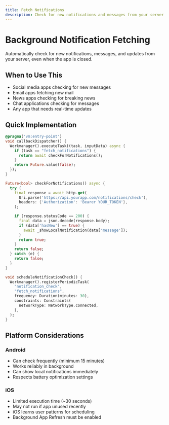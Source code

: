 ```yaml
---
title: Fetch Notifications
description: Check for new notifications and messages from your server in the background
---
```


# Background Notification Fetching

Automatically check for new notifications, messages, and updates from your server, even when the app is closed.

## When to Use This

- Social media apps checking for new messages
- Email apps fetching new mail
- News apps checking for breaking news
- Chat applications checking for messages
- Any app that needs real-time updates

## Quick Implementation

```dart
@pragma('vm:entry-point') 
void callbackDispatcher() {
  Workmanager().executeTask((task, inputData) async {
    if (task == "fetch_notifications") {
      return await checkForNotifications();
    }
    return Future.value(false);
  });
}

Future<bool> checkForNotifications() async {
  try {
    final response = await http.get(
      Uri.parse('https://api.yourapp.com/notifications/check'),
      headers: {'Authorization': 'Bearer YOUR_TOKEN'},
    );

    if (response.statusCode == 200) {
      final data = json.decode(response.body);
      if (data['hasNew'] == true) {
        await _showLocalNotification(data['message']);
      }
      return true;
    }
    return false;
  } catch (e) {
    return false;
  }
}

void scheduleNotificationCheck() {
  Workmanager().registerPeriodicTask(
    "notification_check",
    "fetch_notifications", 
    frequency: Duration(minutes: 30),
    constraints: Constraints(
      networkType: NetworkType.connected,
    ),
  );
}
```

## Platform Considerations

### Android
- Can check frequently (minimum 15 minutes)
- Works reliably in background
- Can show local notifications immediately
- Respects battery optimization settings

### iOS
- Limited execution time (~30 seconds)
- May not run if app unused recently
- iOS learns user patterns for scheduling
- Background App Refresh must be enabled